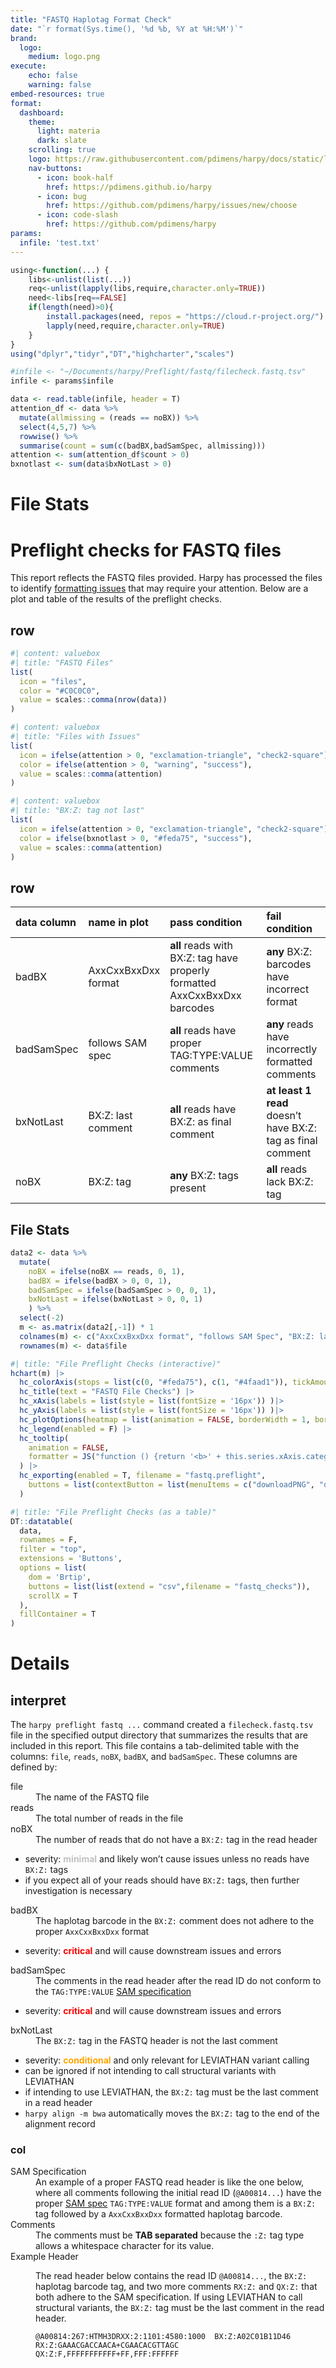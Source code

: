 ```yaml
---
title: "FASTQ Haplotag Format Check"
date: "`r format(Sys.time(), '%d %b, %Y at %H:%M')`"
brand:
  logo: 
    medium: logo.png
execute:
    echo: false
    warning: false
embed-resources: true
format: 
  dashboard:
    theme:
      light: materia
      dark: slate
    scrolling: true
    logo: https://raw.githubusercontent.com/pdimens/harpy/docs/static/logo_report.png
    nav-buttons:
      - icon: book-half
        href: https://pdimens.github.io/harpy
      - icon: bug
        href: https://github.com/pdimens/harpy/issues/new/choose
      - icon: code-slash
        href: https://github.com/pdimens/harpy
params:
  infile: 'test.txt'
---
```


```r
using<-function(...) {
    libs<-unlist(list(...))
    req<-unlist(lapply(libs,require,character.only=TRUE))
    need<-libs[req==FALSE]
    if(length(need)>0){ 
        install.packages(need, repos = "https://cloud.r-project.org/")
        lapply(need,require,character.only=TRUE)
    }
}
using("dplyr","tidyr","DT","highcharter","scales")
```

```r
#infile <- "~/Documents/harpy/Preflight/fastq/filecheck.fastq.tsv"
infile <- params$infile

data <- read.table(infile, header = T)
attention_df <- data %>% 
  mutate(allmissing = (reads == noBX)) %>% 
  select(4,5,7) %>% 
  rowwise() %>% 
  summarise(count = sum(c(badBX,badSamSpec, allmissing)))
attention <- sum(attention_df$count > 0)
bxnotlast <- sum(data$bxNotLast > 0)
```
# File Stats

<h1> Preflight checks for FASTQ files </h1>

This report reflects the FASTQ files provided. Harpy has processed
the files to identify [formatting issues](#details) that may require your attention.
Below are a plot and table of the results of the preflight checks.

## row
```r
#| content: valuebox
#| title: "FASTQ Files"
list(
  icon = "files",
  color = "#C0C0C0",
  value = scales::comma(nrow(data))
)
```

```r
#| content: valuebox
#| title: "Files with Issues"
list(
  icon = ifelse(attention > 0, "exclamation-triangle", "check2-square"),
  color = ifelse(attention > 0, "warning", "success"),
  value = scales::comma(attention)
)
```

```r
#| content: valuebox
#| title: "BX:Z: tag not last"
list(
  icon = ifelse(attention > 0, "exclamation-triangle", "check2-square"),
  color = ifelse(bxnotlast > 0, "#feda75", "success"),
  value = scales::comma(attention)
)
```

## row

| data column | name in plot        | pass condition                                                             | fail condition                                              |
| :---------- | :------------------ | :------------------------------------------------------------------------- | :---------------------------------------------------------- |
| badBX       | AxxCxxBxxDxx format | **all** reads with BX:Z: tag have properly formatted AxxCxxBxxDxx barcodes | **any** BX:Z: barcodes have incorrect format                |
| badSamSpec  | follows SAM spec    | **all** reads have proper TAG:TYPE:VALUE comments                          | **any** reads have incorrectly formatted comments           |
| bxNotLast   | BX:Z: last comment  | **all** reads have BX:Z: as final comment                                  | **at least 1 read** doesn’t have BX:Z: tag as final comment |
| noBX        | BX:Z: tag           | **any** BX:Z: tags present                                                 | **all** reads lack BX:Z: tag                                |

## File Stats
```r
data2 <- data %>% 
  mutate(
    noBX = ifelse(noBX == reads, 0, 1),
    badBX = ifelse(badBX > 0, 0, 1),
    badSamSpec = ifelse(badSamSpec > 0, 0, 1),
    bxNotLast = ifelse(bxNotLast > 0, 0, 1)
    ) %>% 
  select(-2)
  m <- as.matrix(data2[,-1]) * 1
  colnames(m) <- c("AxxCxxBxxDxx format", "follows SAM Spec", "BX:Z: last comment", "BX:Z: tag")
  rownames(m) <- data$file
```

```r
#| title: "File Preflight Checks (interactive)"
hchart(m) |>
  hc_colorAxis(stops = list(c(0, "#feda75"), c(1, "#4faad1")), tickAmount = 2, min = 0, max = 1) |>
  hc_title(text = "FASTQ File Checks") |>
  hc_xAxis(labels = list(style = list(fontSize = '16px')) )|>
  hc_yAxis(labels = list(style = list(fontSize = '16px')) )|>
  hc_plotOptions(heatmap = list(animation = FALSE, borderWidth = 1, borderColor = "white", states = list(inactive = list(animation = FALSE), normal = list(animation = FALSE)))) |>
  hc_legend(enabled = F) |>
  hc_tooltip(
    animation = FALSE,
    formatter = JS("function () {return '<b>' + this.series.xAxis.categories[this.point.x] + '</b><br>' + this.series.yAxis.categories[this.point.y] + '<br/>QC: <b>' + (this.point.value<1 ? 'FAIL</b>' : 'PASS</b>');}") 
  ) |>
  hc_exporting(enabled = T, filename = "fastq.preflight",
    buttons = list(contextButton = list(menuItems = c("downloadPNG", "downloadJPEG", "downloadPDF", "downloadSVG")))
  )
```

```r
#| title: "File Preflight Checks (as a table)"
DT::datatable(
  data,
  rownames = F,
  filter = "top",
  extensions = 'Buttons',
  options = list(
    dom = 'Brtip',
    buttons = list(list(extend = "csv",filename = "fastq_checks")),
    scrollX = T
  ),
  fillContainer = T
)
```

# Details
## interpret
::: {.card title="Interpreting the Data"}

The `harpy preflight fastq ...` command created a `filecheck.fastq.tsv` file in the specified
output directory that summarizes the results that are included in this report.
This file contains a tab-delimited table with the columns: `file`,	`reads`, `noBX`,	`badBX`, and	`badSamSpec`. These columns are defined by:

file
: The name of the FASTQ file

reads
: The total number of reads in the file

noBX
: The number of reads that do not have a `BX:Z:` tag in the read header

- severity: <strong style='color:#c0c0c0;'>minimal</strong> and likely won't cause issues unless no reads have `BX:Z:` tags
- if you expect all of your reads should have `BX:Z:` tags, then further investigation is necessary

badBX
: The haplotag barcode in the `BX:Z:` comment does not adhere to the proper `AxxCxxBxxDxx` format

- severity: <strong style='color:red;'>critical</strong> and will cause downstream issues and errors

badSamSpec
: The comments in the read header after the read ID do not conform to the `TAG:TYPE:VALUE` [SAM specification](https://samtools.github.io/hts-specs/SAMv1.pdf)

- severity: <strong style='color:red;'>critical</strong> and will cause downstream issues and errors

bxNotLast
: The `BX:Z:` tag in the FASTQ header is not the last comment

- severity: <strong style='color:orange;'>conditional</strong> and only relevant for LEVIATHAN variant calling 
- can be ignored if not intending to call structural variants with LEVIATHAN
- if intending to use LEVIATHAN, the `BX:Z:` tag must be the last comment in a read header
- `harpy align -m bwa` automatically moves the `BX:Z:` tag to the end of the alignment record
:::

### col
::: {.card title="Proper Read Headers"}

SAM Specification
: An example of a proper FASTQ read header is like the one below, where all comments
following the initial read ID (`@A00814...`) have the proper [SAM spec](https://samtools.github.io/hts-specs/SAMv1.pdf)
`TAG:TYPE:VALUE` format and among them is a `BX:Z:` tag followed by a `AxxCxxBxxDxx`
formatted haplotag barcode. 

Comments
: The comments must be **TAB separated** because the `:Z:` tag type allows a 
whitespace character for its value. 

Example Header
: The read header below contains the read ID `@A00814...`,
the `BX:Z:` haplotag barcode tag, and two more comments `RX:Z:` and `QX:Z:` that both
adhere to the SAM specification. If using LEVIATHAN to call structural variants, the `BX:Z:` tag
must be the last comment in the read header.
```
@A00814:267:HTMH3DRXX:2:1101:4580:1000	BX:Z:A02C01B11D46	RX:Z:GAAACGACCAACA+CGAACACGTTAGC	QX:Z:F,FFFFFFFFFFF+FF,FFF:FFFFFF
```
:::